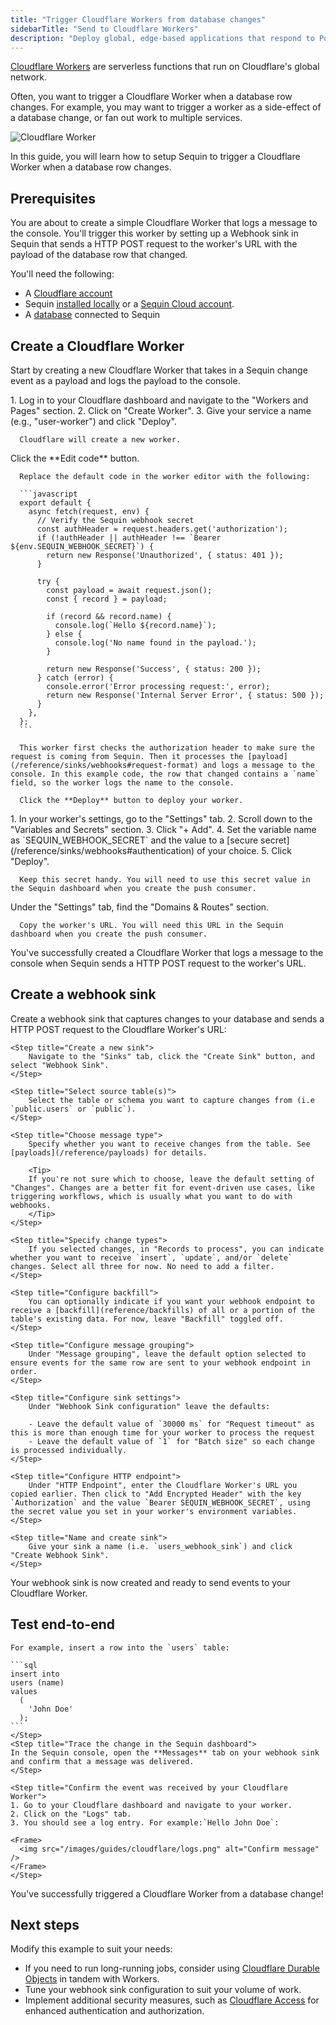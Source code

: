 ```yaml
---
title: "Trigger Cloudflare Workers from database changes"
sidebarTitle: "Send to Cloudflare Workers"
description: "Deploy global, edge-based applications that respond to Postgres changes. Connect Sequin to Cloudflare Workers for real-time database event processing."
---
```


[Cloudflare Workers](https://workers.cloudflare.com/) are serverless functions that run on Cloudflare's global network.

Often, you want to trigger a Cloudflare Worker when a database row changes. For example, you may want to trigger a worker as a side-effect of a database change, or fan out work to multiple services.

<Frame>
  <img src="/images/guides/cloudflare/send-with-sequin.svg" alt="Cloudflare Worker" />
</Frame>

In this guide, you will learn how to setup Sequin to trigger a Cloudflare Worker when a database row changes.

## Prerequisites

You are about to create a simple Cloudflare Worker that logs a message to the console. You'll trigger this worker by setting up a Webhook sink in Sequin that sends a HTTP POST request to the worker's URL with the payload of the database row that changed.

You'll need the following:

- A [Cloudflare account](https://dash.cloudflare.com/sign-up?utm_source=sequin.com)
- Sequin [installed locally](/quickstart/webhooks) or a [Sequin Cloud account](https://console.sequinstream.com/register).
- A [database](/connect-postgres) connected to Sequin

## Create a Cloudflare Worker

Start by creating a new Cloudflare Worker that takes in a Sequin change event as a payload and logs the payload to the console.

<Steps titleSize="h3">
  <Step title="Create a new Cloudflare Worker">
      1. Log in to your Cloudflare dashboard and navigate to the "Workers and Pages" section.
      2. Click on "Create Worker".
      3. Give your service a name (e.g., "user-worker") and click "Deploy".

      Cloudflare will create a new worker.
  </Step>
  <Step title="Add worker code">
      Click the **Edit code** button.

      Replace the default code in the worker editor with the following:

      ```javascript
      export default {
        async fetch(request, env) {
          // Verify the Sequin webhook secret
          const authHeader = request.headers.get('authorization');
          if (!authHeader || authHeader !== `Bearer ${env.SEQUIN_WEBHOOK_SECRET}`) {
            return new Response('Unauthorized', { status: 401 });
          }

          try {
            const payload = await request.json();
            const { record } = payload;

            if (record && record.name) {
              console.log(`Hello ${record.name}`);
            } else {
              console.log('No name found in the payload.');
            }

            return new Response('Success', { status: 200 });
          } catch (error) {
            console.error('Error processing request:', error);
            return new Response('Internal Server Error', { status: 500 });
          }
        },
      };
      ```

      This worker first checks the authorization header to make sure the request is coming from Sequin. Then it processes the [payload](/reference/sinks/webhooks#request-format) and logs a message to the console. In this example code, the row that changed contains a `name` field, so the worker logs the name to the console.

      Click the **Deploy** button to deploy your worker.
  </Step>
  <Step title="Add the SEQUIN_WEBHOOK_SECRET environment variable">
      1. In your worker's settings, go to the "Settings" tab.
      2. Scroll down to the "Variables and Secrets" section.
      3. Click "+ Add".
      4. Set the variable name as `SEQUIN_WEBHOOK_SECRET` and the value to a [secure secret](/reference/sinks/webhooks#authentication) of your choice.
      5. Click "Deploy".

      Keep this secret handy. You will need to use this secret value in the Sequin dashboard when you create the push consumer.
  </Step>
  <Step title="Get the worker's URL">
      Under the "Settings" tab, find the "Domains & Routes" section.

      Copy the worker's URL. You will need this URL in the Sequin dashboard when you create the push consumer.
  </Step>
</Steps>

<Check>
You've successfully created a Cloudflare Worker that logs a message to the console when Sequin sends a HTTP POST request to the worker's URL.
</Check>

## Create a webhook sink

Create a webhook sink that captures changes to your database and sends a HTTP POST request to the Cloudflare Worker's URL:

<Steps titleSize="h3">


    <Step title="Create a new sink">
        Navigate to the "Sinks" tab, click the "Create Sink" button, and select "Webhook Sink".
    </Step>

    <Step title="Select source table(s)">
        Select the table or schema you want to capture changes from (i.e `public.users` or `public`).
    </Step>

    <Step title="Choose message type">
        Specify whether you want to receive changes from the table. See [payloads](/reference/payloads) for details.

        <Tip>
        If you're not sure which to choose, leave the default setting of "Changes". Changes are a better fit for event-driven use cases, like triggering workflows, which is usually what you want to do with webhooks.
        </Tip>
    </Step>

    <Step title="Specify change types">
        If you selected changes, in "Records to process", you can indicate whether you want to receive `insert`, `update`, and/or `delete` changes. Select all three for now. No need to add a filter.
    </Step>

    <Step title="Configure backfill">
        You can optionally indicate if you want your webhook endpoint to receive a [backfill](reference/backfills) of all or a portion of the table's existing data. For now, leave "Backfill" toggled off.
    </Step>

    <Step title="Configure message grouping">
        Under "Message grouping", leave the default option selected to ensure events for the same row are sent to your webhook endpoint in order.
    </Step>

    <Step title="Configure sink settings">
        Under "Webhook Sink configuration" leave the defaults:

        - Leave the default value of `30000 ms` for "Request timeout" as this is more than enough time for your worker to process the request
        - Leave the default value of `1` for "Batch size" so each change is processed individually.
    </Step>

    <Step title="Configure HTTP endpoint">
        Under "HTTP Endpoint", enter the Cloudflare Worker's URL you copied earlier. Then click to "Add Encrypted Header" with the key `Authorization` and the value `Bearer SEQUIN_WEBHOOK_SECRET`, using the secret value you set in your worker's environment variables.
    </Step>

    <Step title="Name and create sink">
        Give your sink a name (i.e. `users_webhook_sink`) and click "Create Webhook Sink".
    </Step>
</Steps>

<Check>
    Your webhook sink is now created and ready to send events to your Cloudflare Worker.
</Check>

## Test end-to-end
<Steps titleSize="h3">
    <Step title="Create a row in your database">

    For example, insert a row into the `users` table:

    ```sql
    insert into
    users (name)
    values
      (
        'John Doe'
      );
    ```
    </Step>
    <Step title="Trace the change in the Sequin dashboard">
    In the Sequin console, open the **Messages** tab on your webhook sink and confirm that a message was delivered.
    </Step>

    <Step title="Confirm the event was received by your Cloudflare Worker">
    1. Go to your Cloudflare dashboard and navigate to your worker.
    2. Click on the "Logs" tab.
    3. You should see a log entry. For example:`Hello John Doe`:

    <Frame>
      <img src="/images/guides/cloudflare/logs.png" alt="Confirm message" />
    </Frame>
    </Step>
</Steps>

<Check>
You've successfully triggered a Cloudflare Worker from a database change!
</Check>

## Next steps

Modify this example to suit your needs:

- If you need to run long-running jobs, consider using [Cloudflare Durable Objects](https://developers.cloudflare.com/workers/learning/using-durable-objects/) in tandem with Workers.
- Tune your webhook sink configuration to suit your volume of work.
- Implement additional security measures, such as [Cloudflare Access](https://www.cloudflare.com/products/zero-trust/access/) for enhanced authentication and authorization.
